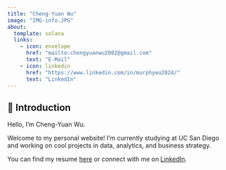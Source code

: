 ```yaml
---
title: "Cheng-Yuan Wu"
image: "IMG-info.JPG"
about:
  template: solana
  links:
    - icon: envelope
      href: "mailto:chengyuanwu2002@gmail.com"
      text: "E-Mail"
    - icon: linkedin
      href: "https://www.linkedin.com/in/murphywu2024/"
      text: "LinkedIn"
---
```


## 👋 Introduction

Hello, I'm Cheng-Yuan Wu.

Welcome to my personal website! I'm currently studying at UC San Diego and working on cool projects in data, analytics, and business strategy.

You can find my resume [here](resume/resume.pdf) or connect with me on [LinkedIn](https://www.linkedin.com/in/murphywu2024/).
